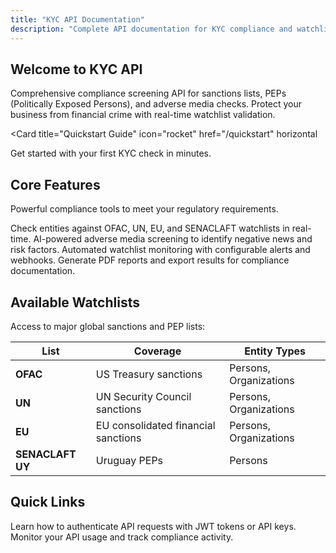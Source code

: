 ```yaml
---
title: "KYC API Documentation"
description: "Complete API documentation for KYC compliance and watchlist screening"
---
```


## Welcome to KYC API

Comprehensive compliance screening API for sanctions lists, PEPs (Politically Exposed Persons), and adverse media checks. Protect your business from financial crime with real-time watchlist validation.

<Card
  title="Quickstart Guide"
  icon="rocket"
  href="/quickstart"
  horizontal
>
  Get started with your first KYC check in minutes.
</Card>

## Core Features

Powerful compliance tools to meet your regulatory requirements.

<CardGroup cols={2}>
  <Card
    title="List Screening"
    icon="list-check"
    href="/api-reference/list-check"
  >
    Check entities against OFAC, UN, EU, and SENACLAFT watchlists in real-time.
  </Card>
  <Card
    title="Adverse Media Analysis"
    icon="newspaper"
    href="/api-reference/adverse-media"
  >
    AI-powered adverse media screening to identify negative news and risk factors.
  </Card>
  <Card
    title="Ongoing Monitoring"
    icon="radar"
    href="/api-reference/watchlists"
  >
    Automated watchlist monitoring with configurable alerts and webhooks.
  </Card>
  <Card
    title="Export & Reporting"
    icon="file-pdf"
    href="/api-reference/export"
  >
    Generate PDF reports and export results for compliance documentation.
  </Card>
</CardGroup>

## Available Watchlists

Access to major global sanctions and PEP lists:

| List | Coverage | Entity Types |
|------|----------|--------------|
| **OFAC** | US Treasury sanctions | Persons, Organizations |
| **UN** | UN Security Council sanctions | Persons, Organizations |
| **EU** | EU consolidated financial sanctions | Persons, Organizations |
| **SENACLAFT UY** | Uruguay PEPs | Persons |

## Quick Links

<CardGroup cols={2}>
  <Card
    title="Authentication"
    icon="key"
    href="/api-reference/auth"
  >
    Learn how to authenticate API requests with JWT tokens or API keys.
  </Card>
  <Card
    title="Usage Metrics"
    icon="chart-line"
    href="/api-reference/usage"
  >
    Monitor your API usage and track compliance activity.
  </Card>
</CardGroup>
